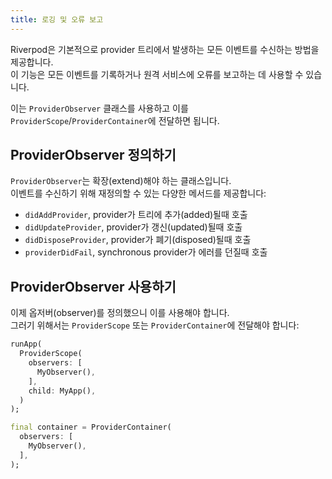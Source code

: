 ```yaml
---
title: 로깅 및 오류 보고
---
```



Riverpod은 기본적으로 provider 트리에서 발생하는 모든 이벤트를 수신하는 방법을 제공합니다.  
이 기능은 모든 이벤트를 기록하거나 원격 서비스에 오류를 보고하는 데 사용할 수 있습니다.

이는 `ProviderObserver` 클래스를 사용하고 이를 `ProviderScope`/`ProviderContainer`에 전달하면 됩니다.

## ProviderObserver 정의하기

`ProviderObserver`는 확장(extend)해야 하는 클래스입니다.  
이벤트를 수신하기 위해 재정의할 수 있는 다양한 메서드를 제공합니다:

- `didAddProvider`, provider가 트리에 추가(added)될때 호출
- `didUpdateProvider`, provider가 갱신(updated)될때 호출
- `didDisposeProvider`, provider가 폐기(disposed)될때 호출
- `providerDidFail`, synchronous provider가 에러를 던질때 호출

<AutoSnippet raw={providerObserver} />

## ProviderObserver 사용하기

이제 옵저버(observer)를 정의했으니 이를 사용해야 합니다.  
그러기 위해서는 `ProviderScope` 또는 `ProviderContainer`에 전달해야 합니다:

```dart
runApp(
  ProviderScope(
    observers: [
      MyObserver(),
    ],
    child: MyApp(),
  )
);
```

```dart
final container = ProviderContainer(
  observers: [
    MyObserver(),
  ],
);
```
